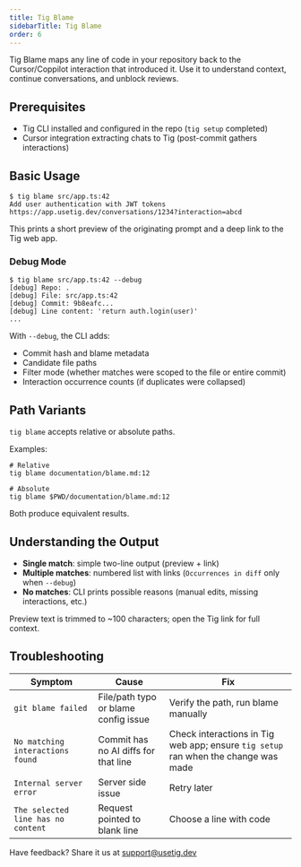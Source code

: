 ```yaml
---
title: Tig Blame
sidebarTitle: Tig Blame
order: 6
---
```


Tig Blame maps any line of code in your repository back to the Cursor/Coppilot interaction that introduced it. Use it to understand context, continue conversations, and unblock reviews.

## Prerequisites

- Tig CLI installed and configured in the repo (`tig setup` completed)
- Cursor integration extracting chats to Tig (post-commit gathers interactions)

## Basic Usage

```
$ tig blame src/app.ts:42
Add user authentication with JWT tokens
https://app.usetig.dev/conversations/1234?interaction=abcd
```

This prints a short preview of the originating prompt and a deep link to the Tig web app.

### Debug Mode

```
$ tig blame src/app.ts:42 --debug
[debug] Repo: .
[debug] File: src/app.ts:42
[debug] Commit: 9b8eafc...
[debug] Line content: 'return auth.login(user)'
...
```

With `--debug`, the CLI adds:

- Commit hash and blame metadata
- Candidate file paths
- Filter mode (whether matches were scoped to the file or entire commit)
- Interaction occurrence counts (if duplicates were collapsed)

## Path Variants

`tig blame` accepts relative or absolute paths.

Examples:

```
# Relative
tig blame documentation/blame.md:12

# Absolute
tig blame $PWD/documentation/blame.md:12
```

Both produce equivalent results.

## Understanding the Output

- **Single match**: simple two-line output (preview + link)
- **Multiple matches**: numbered list with links (`Occurrences in diff` only when `--debug`)
- **No matches**: CLI prints possible reasons (manual edits, missing interactions, etc.)

Preview text is trimmed to ~100 characters; open the Tig link for full context.

## Troubleshooting

| Symptom | Cause | Fix |
| --- | --- | --- |
| `git blame failed` | File/path typo or blame config issue | Verify the path, run blame manually |
| `No matching interactions found` | Commit has no AI diffs for that line | Check interactions in Tig web app; ensure `tig setup` ran when the change was made |
| `Internal server error` | Server side issue | Retry later |
| `The selected line has no content` | Request pointed to blank line | Choose a line with code |

Have feedback? Share it us at support@usetig.dev
